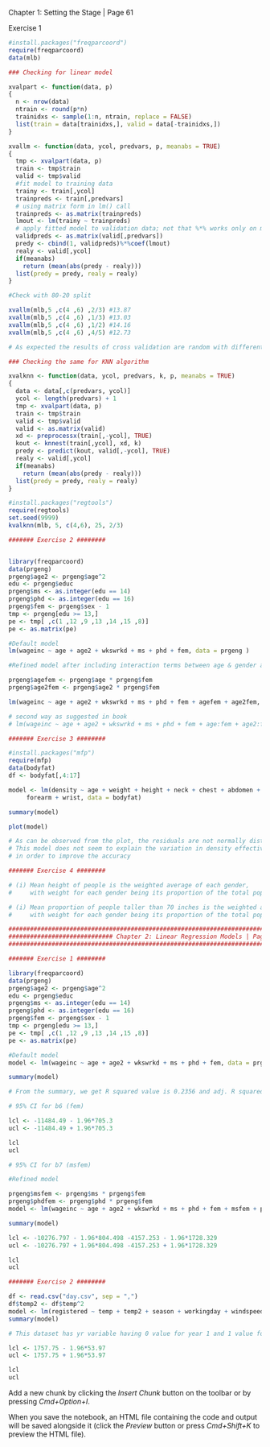 ##########################################################################################################
################################# Chapter 1: Setting the Stage | Page 61 #################################
##########################################################################################################


####### Exercise 1 ########



```r
#install.packages("freqparcoord")
require(freqparcoord)
data(mlb)
```

```r
### Checking for linear model

xvalpart <- function(data, p)
{
  n <- nrow(data)
  ntrain <- round(p*n)
  trainidxs <- sample(1:n, ntrain, replace = FALSE)
  list(train = data[trainidxs,], valid = data[-trainidxs,])
}
```

```r
xvallm <- function(data, ycol, predvars, p, meanabs = TRUE)
{
  tmp <- xvalpart(data, p)
  train <- tmp$train
  valid <- tmp$valid
  #fit model to training data
  trainy <- train[,ycol]
  trainpreds <- train[,predvars]
  # using matrix form in lm() call
  trainpreds <- as.matrix(trainpreds)
  lmout <- lm(trainy ~ trainpreds)
  # apply fitted model to validation data; not that %*% works only on matrices, not data frames
  validpreds <- as.matrix(valid[,predvars])
  predy <- cbind(1, validpreds)%*%coef(lmout)
  realy <- valid[,ycol]
  if(meanabs)
    return (mean(abs(predy - realy)))
  list(predy = predy, realy = realy)
}

```

```r
#Check with 80-20 split

xvallm(mlb,5 ,c(4 ,6) ,2/3) #13.87
xvallm(mlb,5 ,c(4 ,6) ,1/3) #13.03
xvallm(mlb,5 ,c(4 ,6) ,1/2) #14.16
xvallm(mlb,5 ,c(4 ,6) ,4/5) #12.73

# As expected the results of cross validation are random with different split.
```

```r
### Checking the same for KNN algorithm 

xvalknn <- function(data, ycol, predvars, k, p, meanabs = TRUE)
{
  data <- data[,c(predvars, ycol)]
  ycol <- length(predvars) + 1
  tmp <- xvalpart(data, p)
  train <- tmp$train
  valid <- tmp$valid
  valid <- as.matrix(valid)
  xd <- preprocessx(train[,-ycol], TRUE)
  kout <- knnest(train[,ycol], xd, k)
  predy <- predict(kout, valid[,-ycol], TRUE)
  realy <- valid[,ycol]
  if(meanabs)
    return (mean(abs(predy - realy)))
  list(predy = predy, realy = realy)
}
```

```r
#install.packages("regtools")
require(regtools)
set.seed(9999)
kvalknn(mlb, 5, c(4,6), 25, 2/3)
```

```r
####### Exercise 2 ########


library(freqparcoord)
data(prgeng)
prgeng$age2 <- prgeng$age^2
edu <- prgeng$educ
prgeng$ms <- as.integer(edu == 14)
prgeng$phd <- as.integer(edu == 16)
prgeng$fem <- prgeng$sex - 1
tmp <- prgeng[edu >= 13,]
pe <- tmp[ ,c(1 ,12 ,9 ,13 ,14 ,15 ,8)]
pe <- as.matrix(pe)

```

```r
#Default model
lm(wageinc ~ age + age2 + wkswrkd + ms + phd + fem, data = prgeng )
```

```r
#Refined model after including interaction terms between age & gender and age^2 & gender

prgeng$agefem <- prgeng$age * prgeng$fem
prgeng$age2fem <- prgeng$age2 * prgeng$fem

lm(wageinc ~ age + age2 + wkswrkd + ms + phd + fem + agefem + age2fem, data = prgeng )

# second way as suggested in book
# lm(wageinc ~ age + age2 + wkswrkd + ms + phd + fem + age:fem + age2:fem, data = prgeng )
```

```r
####### Exercise 3 ########

#install.packages("mfp")
require(mfp)
data(bodyfat)
df <- bodyfat[,4:17]
```

```r
model <- lm(density ~ age + weight + height + neck + chest + abdomen + hip + thigh + knee + ankle + biceps + 
     forearm + wrist, data = bodyfat)

summary(model)
```

```r
plot(model)
```

```r
# As can be observed from the plot, the residuals are not normally distributed. 
# This model does not seem to explain the variation in density effectively and needs to be refined 
# in order to improve the accuracy
```

```r
####### Exercise 4 ########

# (i) Mean height of people is the weighted average of each gender, 
#     with weight for each gender being its proportion of the total population

# (i) Mean proportion of people taller than 70 inches is the weighted average of each gender, 
#     with weight for each gender being its proportion of the total population taller than 70 inches
```

```r
##########################################################################################################
############################# Chapter 2: Linear Regression Models | Page 120 #############################
##########################################################################################################

####### Exercise 1 ########

library(freqparcoord)
data(prgeng)
prgeng$age2 <- prgeng$age^2
edu <- prgeng$educ
prgeng$ms <- as.integer(edu == 14)
prgeng$phd <- as.integer(edu == 16)
prgeng$fem <- prgeng$sex - 1
tmp <- prgeng[edu >= 13,]
pe <- tmp[ ,c(1 ,12 ,9 ,13 ,14 ,15 ,8)]
pe <- as.matrix(pe)
```

```r
#Default model
model <- lm(wageinc ~ age + age2 + wkswrkd + ms + phd + fem, data = prgeng )

summary(model)

# From the summary, we get R squared value is 0.2356 and adj. R squared value is 0.2354

```

```r
# 95% CI for b6 (fem)

lcl <- -11484.49 - 1.96*705.3
ucl <- -11484.49 + 1.96*705.3

lcl
ucl
```

```r
# 95% CI for b7 (msfem)

#Refined model

prgeng$msfem <- prgeng$ms * prgeng$fem
prgeng$phdfem <- prgeng$phd * prgeng$fem
model <- lm(wageinc ~ age + age2 + wkswrkd + ms + phd + fem + msfem + phdfem, data = prgeng )

summary(model)
```

```r
lcl <- -10276.797 - 1.96*804.498 -4157.253 - 1.96*1728.329
ucl <- -10276.797 + 1.96*804.498 -4157.253 + 1.96*1728.329

lcl
ucl
```

```r
####### Exercise 2 ########

df <- read.csv("day.csv", sep = ",")
df$temp2 <- df$temp^2
model <- lm(registered ~ temp + temp2 + season + workingday + windspeed + yr, data = df)
summary(model)

```

```r
# This dataset has yr variable having 0 value for year 1 and 1 value for year 2. Based on this 95% CI is

lcl <- 1757.75 - 1.96*53.97
ucl <- 1757.75 + 1.96*53.97

lcl
ucl
```

Add a new chunk by clicking the *Insert Chunk* button on the toolbar or by pressing *Cmd+Option+I*.

When you save the notebook, an HTML file containing the code and output will be saved alongside it (click the *Preview* button or press *Cmd+Shift+K* to preview the HTML file).
